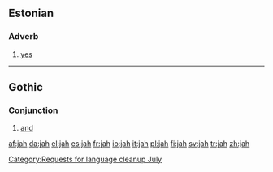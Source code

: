 {{also|Jah}}
==Estonian==

===Adverb===
{{infl|et|adverb}}

# [[yes]]

----

==Gothic==
{{wrongscript/box}}
[[Category:Requests for language cleanup July]]
===Conjunction===
{{infl|got|conjunction}}

# [[and]]

[[af:jah]]
[[da:jah]]
[[el:jah]]
[[es:jah]]
[[fr:jah]]
[[io:jah]]
[[it:jah]]
[[pl:jah]]
[[fi:jah]]
[[sv:jah]]
[[tr:jah]]
[[zh:jah]]